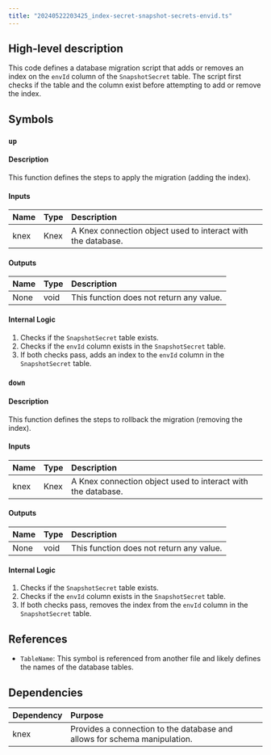 ```yaml
---
title: "20240522203425_index-secret-snapshot-secrets-envid.ts"
---
```


## High-level description
This code defines a database migration script that adds or removes an index on the `envId` column of the `SnapshotSecret` table. The script first checks if the table and the column exist before attempting to add or remove the index.

## Symbols

### `up`
#### Description
This function defines the steps to apply the migration (adding the index).

#### Inputs
| Name | Type | Description |
|:-----|:-----|:------------|
| knex | Knex | A Knex connection object used to interact with the database. |

#### Outputs
| Name | Type | Description |
|:-----|:-----|:------------|
| None | void | This function does not return any value. |

#### Internal Logic
1. Checks if the `SnapshotSecret` table exists.
2. Checks if the `envId` column exists in the `SnapshotSecret` table.
3. If both checks pass, adds an index to the `envId` column in the `SnapshotSecret` table.

### `down`
#### Description
This function defines the steps to rollback the migration (removing the index).

#### Inputs
| Name | Type | Description |
|:-----|:-----|:------------|
| knex | Knex | A Knex connection object used to interact with the database. |

#### Outputs
| Name | Type | Description |
|:-----|:-----|:------------|
| None | void | This function does not return any value. |

#### Internal Logic
1. Checks if the `SnapshotSecret` table exists.
2. Checks if the `envId` column exists in the `SnapshotSecret` table.
3. If both checks pass, removes the index from the `envId` column in the `SnapshotSecret` table.

## References
- `TableName`: This symbol is referenced from another file and likely defines the names of the database tables.

## Dependencies
| Dependency | Purpose |
|:-----------|:--------|
| knex      | Provides a connection to the database and allows for schema manipulation. |
